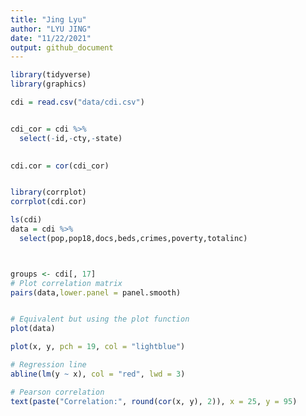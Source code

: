 ```yaml
---
title: "Jing Lyu"
author: "LYU JING"
date: "11/22/2021"
output: github_document
---
```


```r
library(tidyverse)
library(graphics)
```

```r
cdi = read.csv("data/cdi.csv")


cdi_cor = cdi %>% 
  select(-id,-cty,-state)
  
```
```r
cdi.cor = cor(cdi_cor)


library(corrplot)
corrplot(cdi.cor)
```
```r

ls(cdi)
data = cdi %>% 
  select(pop,pop18,docs,beds,crimes,poverty,totalinc)



groups <- cdi[, 17] 
# Plot correlation matrix
pairs(data,lower.panel = panel.smooth)


# Equivalent but using the plot function
plot(data) 
```
```r
plot(x, y, pch = 19, col = "lightblue")

# Regression line
abline(lm(y ~ x), col = "red", lwd = 3)

# Pearson correlation
text(paste("Correlation:", round(cor(x, y), 2)), x = 25, y = 95)
```

